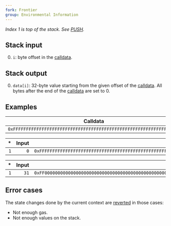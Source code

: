 ```yaml
---
fork: Frontier
group: Environmental Information
---
```


*Index 1 is top of the stack. See [PUSH](/#60).*

## Stack input

0. `i`: byte offset in the [calldata](/about).

## Stack output

0. `data[i]`: 32-byte value starting from the given offset of the [calldata](/about). All bytes after the end of the [calldata](/about) are set to 0.

## Examples

| Calldata |
|---------|
| `0xFFFFFFFFFFFFFFFFFFFFFFFFFFFFFFFFFFFFFFFFFFFFFFFFFFFFFFFFFFFFFFFF` |

| * | Input | Output |
|--:|------:|-------:|
| `1` | `0` | `0xFFFFFFFFFFFFFFFFFFFFFFFFFFFFFFFFFFFFFFFFFFFFFFFFFFFFFFFFFFFFFFFF` |

| * | Input | Output |
|--:|------:|-------:|
| `1` | `31` | `0xFF00000000000000000000000000000000000000000000000000000000000000` |

## Error cases

The state changes done by the current context are [reverted](#FD) in those cases:
- Not enough gas.
- Not enough values on the stack.
